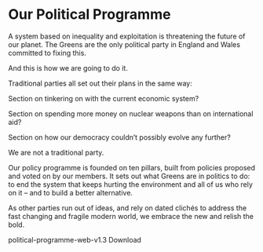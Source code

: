 # Our Political Programme

A system based on inequality and exploitation is threatening the future of our planet. The Greens are the only political party in England and Wales committed to fixing this.

And this is how we are going to do it.

Traditional parties all set out their plans in the same way:

Section on tinkering on with the current economic system?

Section on spending more money on nuclear weapons than on international aid?

Section on how our democracy couldn’t possibly evolve any further?

We are not a traditional party.

Our policy programme is founded on ten pillars, built from policies proposed and voted on by our members. It sets out what Greens are in politics to do: to end the system that keeps hurting the environment and all of us who rely on it – and to build a better alternative.

As other parties run out of ideas, and rely on dated clichés to address the fast changing and fragile modern world, we embrace the new and relish the bold.  

political-programme-web-v1.3
Download
